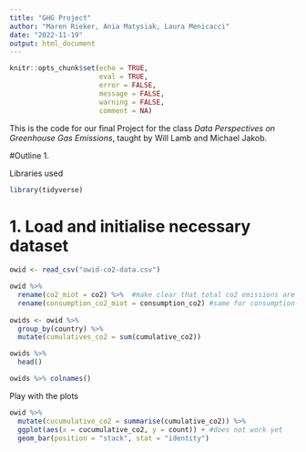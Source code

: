 ```yaml
---
title: "GHG Project"
author: "Maren Rieker, Ania Matysiak, Laura Menicacci"
date: "2022-11-19"
output: html_document
---
```


```r
knitr::opts_chunk$set(echo = TRUE,
                      eval = TRUE,
                      error = FALSE,
                      message = FALSE,
                      warning = FALSE,
                      comment = NA)
```

This is the code for our final Project for the class *Data Perspectives on Greenhouse Gas Emissions*, taught by Will Lamb and Michael Jakob.

#Outline
1. 


Libraries used
```r
library(tidyverse)
```

# 1. Load and initialise necessary dataset
```r
owid <- read_csv("owid-co2-data.csv")

owid %>% 
  rename(co2_miot = co2) %>%  #make clear that total co2 emissions are measured in million tonnes
  rename(consumption_co2_miot = consumption_co2) #same for consumption-based emissions
  
owids <- owid %>% 
  group_by(country) %>% 
  mutate(cumulatives_co2 = sum(cumulative_co2))

owids %>%  
  head()

owids %>% colnames()
```

Play with the plots
```r
owid %>% 
  mutate(cucumulative_co2 = summarise(cumulative_co2)) %>% 
  ggplot(aes(x = cucumulative_co2, y = count)) + #does not work yet
  geom_bar(position = "stack", stat = "identity")
```


